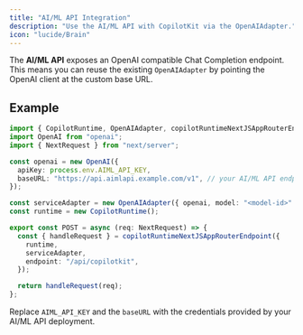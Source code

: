 ```yaml
---
title: "AI/ML API Integration"
description: "Use the AI/ML API with CopilotKit via the OpenAIAdapter."
icon: "lucide/Brain"
---
```


The **AI/ML API** exposes an OpenAI compatible Chat Completion endpoint. This means you can reuse the
existing `OpenAIAdapter` by pointing the OpenAI client at the custom base URL.

## Example

```ts title="app/api/copilotkit/route.ts" showLineNumbers
import { CopilotRuntime, OpenAIAdapter, copilotRuntimeNextJSAppRouterEndpoint } from "@copilotkit/runtime";
import OpenAI from "openai";
import { NextRequest } from "next/server";

const openai = new OpenAI({
  apiKey: process.env.AIML_API_KEY,
  baseURL: "https://api.aimlapi.example.com/v1", // your AI/ML API endpoint
});

const serviceAdapter = new OpenAIAdapter({ openai, model: "<model-id>" });
const runtime = new CopilotRuntime();

export const POST = async (req: NextRequest) => {
  const { handleRequest } = copilotRuntimeNextJSAppRouterEndpoint({
    runtime,
    serviceAdapter,
    endpoint: "/api/copilotkit",
  });

  return handleRequest(req);
};
```

Replace `AIML_API_KEY` and the `baseURL` with the credentials provided by your AI/ML API deployment.
